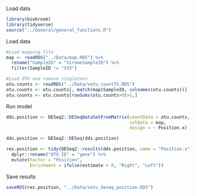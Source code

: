 Load data
```r
library(biobroom)
library(tidyverse)
source("../General/general_functions.R")
```

Load data
```r
#Load mapping file
map <- readRDS("../Data/map.RDS") %>% 
  rename("SampleID" = "ViromeSampleID") %>% 
  filter(SampleID != "V33") 

#Load OTU and remove singletons
otu.counts <- readRDS("../Data/votu_count75.RDS")
otu.counts <- otu.counts[, match(map$SampleID, colnames(otu.counts))]
otu.counts <- otu.counts[rowSums(otu.counts>0)>1,]
```

Run model 
```r
dds.position <- DESeq2::DESeqDataSetFromMatrix(countData = otu.counts,
                                               colData = map,
                                               design = ~ Position.x)

dds.position <- DESeq2::DESeq(dds.position)

res.position <- tidy(DESeq2::results(dds.position, name = "Position.x")) %>% 
  dplyr::rename("OTU_ID" = "gene") %>% 
  mutate(Factor = "Position",
         Enrichment = ifelse(estimate > 0, "Right", "Left"))
```
Save results
```r
saveRDS(res.position, "../Data/votu_deseq_position.RDS")
```


